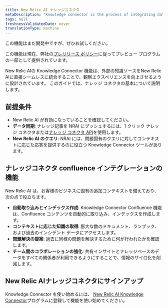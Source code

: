 ```yaml
---
title: New Relic AI ナレッジコネクタ
metaDescription: 'Knowledge connector is the process of integrating data from various sources to create a unified view of information. This unified view can be used to improve decision-making, automate processes, and enhance customer experiences.'
tags: null
freshnessValidatedDate: never
translationType: machine
---
```


<Callout title="プレビュー">
  この機能はまだ開発中ですが、ぜひお試しください。

  この機能は現在、弊社の[プレリリース ポリシー](/docs/licenses/license-information/referenced-policies/new-relic-pre-release-policy)に従ってプレビュー プログラムの一部として提供されています。
</Callout>

New Relic AIの Knowledge Connector 機能は、外部の知識ソースをNew Relic AIに直接シームレスに統合することで、観察エクスペリエンスを向上させるように設計されています。 このガイドでは、ナレッジ コネクタの基本について説明します。

## 前提条件

* New Relic AI が有効になっていることを確認してください。
* **データ同期**: ナレッジ記事を NRAI にプッシュするには、1 クリック ナレッジ コネクタまたは[ナレッジ コネクタ API](/docs/apis/nerdgraph/examples/nerdgraph-rag)を使用します。
* **New Relic AI のクエリ**: NRAI には、問題固有のクエリに対してコンテキストに応じた応答を提供するのに役立つ Knowledge Connector ツールがあります。

## ナレッジコネクタ confluence インテグレーションの機能

New Relic AI は、お客様のビジネスに固有の追加コンテキストを備えており、次の点で役立ちます。

* **自動取り込みとインデックス作成**: Knowledge Connector Confluence 機能は、Confluence コンテンツを自動的に取り込み、インデックスを作成します。
* **コンテキストに応じた知識の取得**: 膨大な数のドキュメント、ランブック、および過去のインシデント データにアクセスします。
* **問題解決の提案**: 過去に同様の問題を解決するために何が行われたかを確認します。
* **チーム間のコラボレーションの強化**: 共有インサイトとナレッジベースのデータをすべての関係者が利用できるようにすることで、情報のサイロ化を削減します。

## New Relic AIナレッジコネクタにサインアップ

Knowledge Connector を使い始めるには、 [New Relic AI Knowledge Connector](https://docs.google.com/forms/d/e/1FAIpQLScLXUDRmg9_T0XlJy0ddiXog6J3SRI_kJY6G3LlvTdAyjyc9Q/viewform?usp=sharing)プログラムに登録して機能を使い始めてください。
